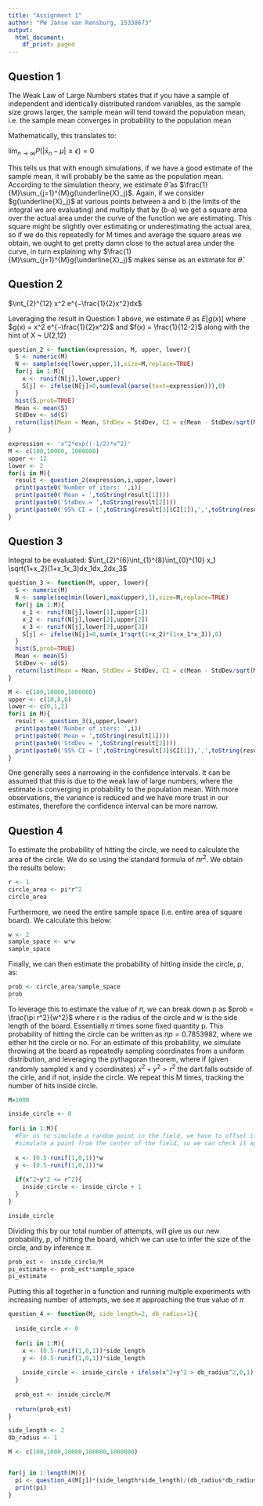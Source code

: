```yaml
---
title: "Assignment 1"
author: "PW Janse van Rensburg, 15338673"
output:
  html_document:
    df_print: paged
---
```


## Question 1

The Weak Law of Large Numbers states that if you have a sample of independent and identically distributed random variables, as the sample size grows larger, the sample mean will tend toward the population mean, i.e. the sample mean converges in probability to the population mean

Mathematically, this translates to:

$\displaystyle \lim_{n \to \infty} P(|\bar{x}_{n} - \mu| \ge \epsilon) = 0$

This tells us that with enough simulations, if we have a good estimate of the sample mean, it will probably be the same as the population mean. According to the simulation theory, we estimate $\hat{\theta}$ as $\frac{1}{M}\sum_{j=1}^{M}g(\underline{X}_j)$.  Again, if we consider $g(\underline{X}_j)$ at various points between a and b (the limits of the integral we are evaluating) and multiply that by (b-a) we get a square area over the actual area under the curve of the function we are estimating.  This square might be slightly over estimating or underestimating the actual area, so if we do this repeatedly for M times and average the square areas we obtain, we ought to get pretty damn close to the actual area under the curve, in turn explaining why $\frac{1}{M}\sum_{j=1}^{M}g(\underline{X}_j)$ makes sense as an estimate for $\hat{\theta}$.

## Question 2

$\int_{2}^{12} x^2 e^{−\frac{1}{2}x^2}dx$

Leveraging the result in Question 1 above, we estimate $\theta$ as $E[g(x)]$ where $g(x) = x^2 e^{−\frac{1}{2}x^2}$ and $f(x) = \frac{1}{12-2}$ along with the hint of X ~ U(2,12)

```r

question_2 <- function(expression, M, upper, lower){
  S <- numeric(M)
  N <- sample(seq(lower,upper,1),size=M,replace=TRUE)
  for(j in 1:M){
    x <- runif(N[j],lower,upper)
    S[j] <- ifelse(N[j]>0,sum(eval(parse(text=expression))),0)
  }
  hist(S,prob=TRUE)
  Mean <- mean(S)
  StdDev <- sd(S)
  return(list(Mean = Mean, StdDev = StdDev, CI = c(Mean - StdDev/sqrt(M), Mean + StdDev/sqrt(M))))
}

expression <- 'x^2*exp((-1/2)*x^2)'
M <- c(100,10000, 1000000)
upper <- 12
lower <- 2
for(i in M){
  result <- question_2(expression,i,upper,lower)
  print(paste0('Number of iters: ',i))
  print(paste0('Mean = ',toString(result[1])))
  print(paste0('StdDev = ',toString(result[2])))
  print(paste0('95% CI = [',toString(result[3]$CI[1]),',',toString(result[3]$CI[2]),']'))
}

```


## Question 3


Integral to be evaluated:
$\int_{2}^{6}\int_{1}^{8}\int_{0}^{10} x_1 \sqrt{1+x_2}(1+x_1x_3)dx_1dx_2dx_3$

```r
question_3 <- function(M, upper, lower){
  S <- numeric(M)
  N <- sample(seq(min(lower),max(upper),1),size=M,replace=TRUE)
  for(j in 1:M){
    x_1 <- runif(N[j],lower[1],upper[1])
    x_2 <- runif(N[j],lower[2],upper[2])
    x_3 <- runif(N[j],lower[3],upper[3])
    S[j] <- ifelse(N[j]>0,sum(x_1*sqrt(1+x_2)*(1+x_1*x_3)),0)
  }
  hist(S,prob=TRUE)
  Mean <- mean(S)
  StdDev <- sd(S)
  return(list(Mean = Mean, StdDev = StdDev, CI = c(Mean - StdDev/sqrt(M), Mean + StdDev/sqrt(M))))
}

M <- c(100,10000,1000000)
upper <- c(10,8,6)
lower <- c(0,1,2)
for(i in M){
  result <- question_3(i,upper,lower)
  print(paste0('Number of iters: ',i))
  print(paste0('Mean = ',toString(result[1])))
  print(paste0('StdDev = ',toString(result[2])))
  print(paste0('95% CI = [',toString(result[3]$CI[1]),',',toString(result[3]$CI[2]),']'))
}
```

One generally sees a narrowing in the confidence intervals.  It can be assumed that this is due to the weak law of large numbers, where the estimate is converging in probability to the population mean.  With more observations, the variance is reduced and we have more trust in our estimates, therefore the confidence interval can be more narrow.

## Question 4

To estimate the probability of hitting the circle, we need to calculate the area of the circle.  We do so using the standard formula of $\pi r^2$.  We obtain the results below:

```r
r <- 1
circle_area <- pi*r^2
circle_area
```
Furthermore, we need the entire sample space (i.e. entire area of square board).  We calculate this below:

```r
w <- 2
sample_space <- w*w
sample_space
```
Finally, we can then estimate the probability of hitting inside the circle, p, as:

```r
prob <- circle_area/sample_space
prob
```
To leverage this to estimate the value of $\pi$, we can break down p as $prob = \frac{\pi r^2}{w^2}$ where r is the radius of the circle and w is the side length of the board. Essentially $\pi$ times some fixed quantity p.  This probability of hitting the circle can be written as $\pi p = 0.7853982$, where we either hit the circle or no.
For an estimate of this probability, we simulate throwing at the board as repeatedly sampling coordinates from a uniform distribution, and leveraging the pythagoran theorem, where if (given randomly sampled x and y coordinates) $x^2 +y^2 > r^2$ the dart falls outside of the cirle, and if not, inside the circle. We repeat this M times, tracking the number of hits inside circle.

```r
M=1000

inside_circle <- 0
  
for(i in 1:M){
  #For us to simulate a random point in the field, we have to offset it with 0.5 to 
  #simulate a point from the center of the field, so we can check it agianst the radius
  
  x <- (0.5-runif(1,0,1))*w
  y <- (0.5-runif(1,0,1))*w
  
  if(x^2+y^2 <= r^2){
    inside_circle <- inside_circle + 1
  }
}

inside_circle
```

Dividing this by our total number of attempts, will give us our new probability, p, of hitting the board, which we can use to infer the size of the circle, and by inference $\pi$.

```r
prob_est <- inside_circle/M
pi_estimate <- prob_est*sample_space
pi_estimate
```
Putting this all together in a function and running multiple experiments with increasing number of attempts, we see $\pi$ approaching the true value of $\pi$
```r

question_4 <- function(M, side_length=2, db_radius=1){
  
  inside_circle <- 0
  
  for(i in 1:M){
    x <- (0.5-runif(1,0,1))*side_length
    y <- (0.5-runif(1,0,1))*side_length
    
    inside_circle <- inside_circle + ifelse(x^2+y^2 > db_radius^2,0,1)
  }
  
  prob_est <- inside_circle/M
  
  return(prob_est)
}

side_length <- 2
db_radius <- 1

M <- c(100,1000,10000,100000,1000000)


for(j in 1:length(M)){
  pi <- question_4(M[j])*(side_length*side_length)/(db_radius*db_radius)
  print(pi)
}

```



